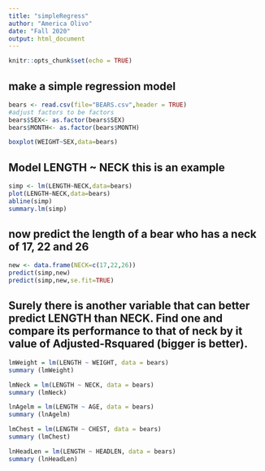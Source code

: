 ```yaml
---
title: "simpleRegress"
author: "America Olivo"
date: "Fall 2020"
output: html_document
---
```


```r
knitr::opts_chunk$set(echo = TRUE)
```

## make a simple regression model

```r
bears <- read.csv(file="BEARS.csv",header = TRUE)
#adjust factors to be factors
bears$SEX<- as.factor(bears$SEX)
bears$MONTH<- as.factor(bears$MONTH)
```


```r
boxplot(WEIGHT~SEX,data=bears)
```

## Model LENGTH ~ NECK  this is an example  

```r
simp <- lm(LENGTH~NECK,data=bears)
plot(LENGTH~NECK,data=bears)
abline(simp)
summary.lm(simp)
```

## now predict the length of a bear who has a neck of 17, 22 and 26


```r
new <- data.frame(NECK=c(17,22,26))
predict(simp,new)
predict(simp,new,se.fit=TRUE)
```
## Surely there is another variable that can better predict LENGTH than NECK. Find one and compare its performance to that of neck by it value of Adjusted-Rsquared (bigger is better).


```r
lmWeight = lm(LENGTH ~ WEIGHT, data = bears) 
summary (lmWeight)
```




```r
lmNeck = lm(LENGTH ~ NECK, data = bears) 
summary (lmNeck)
```





```r
lnAgelm = lm(LENGTH ~ AGE, data = bears) 
summary (lnAgelm)
```




```r
lmChest = lm(LENGTH ~ CHEST, data = bears) 
summary (lmChest)
```




```r
lnHeadLen = lm(LENGTH ~ HEADLEN, data = bears) 
summary (lnHeadLen)
```